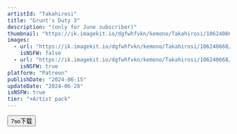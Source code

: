 ```yaml
---
artistId: "Takahirosi"
title: "Grunt's Duty 3"
description: "(only for June subscriber)"
thumbnail: "https://ik.imagekit.io/dgfwhfvkn/kemono/Takahirosi/106240668/p25_2_ori_1_ECgNVe7po.avif?updatedAt=1737211291579"
images:
  - url: "https://ik.imagekit.io/dgfwhfvkn/kemono/Takahirosi/106240668/p25_2_ori_1_ECgNVe7po.avif?updatedAt=1737211291579"
    isNSFW: false
  - url: "https://ik.imagekit.io/dgfwhfvkn/kemono/Takahirosi/106240668/p25_2_ori_8_yiwiPbW05.avif?updatedAt=1737211291466"
    isNSFW: true
platform: "Patreon"
publishDate: "2024-06-15"
updateDate: "2024-06-28"
isNSFW: true
tier: "+Artist pack"
---
```



<Button
      isExternal
      isBlock
      variant="flat"
      color="foreground"
      as={Link}
      href="https://pan.7so.top/f/Qk6Rco/_2_GRUNTSDUTY3.7z"
    >
      7so下载
    </Button>